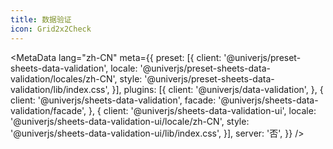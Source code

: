 ```yaml
---
title: 数据验证
icon: Grid2x2Check
---
```


<MetaData
  lang="zh-CN"
  meta={{
    preset: [{
      client: '@univerjs/preset-sheets-data-validation',
      locale: '@univerjs/preset-sheets-data-validation/locales/zh-CN',
      style: '@univerjs/preset-sheets-data-validation/lib/index.css',
    }],
    plugins: [{
      client: '@univerjs/data-validation',
    }, {
      client: '@univerjs/sheets-data-validation',
      facade: '@univerjs/sheets-data-validation/facade',
    }, {
      client: '@univerjs/sheets-data-validation-ui',
      locale: '@univerjs/sheets-data-validation-ui/locale/zh-CN',
      style: '@univerjs/sheets-data-validation-ui/lib/index.css',
    }],
    server: '否',
  }}
/>
